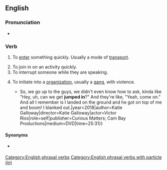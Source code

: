{{also|jumpin'}}

==English==

===Pronunciation===
* {{a|UK|US}} {{IPA|en|/d͡ʒʌmp ˈɪn/}}

===Verb===
{{en-verb|*}}

# To [[enter]] something quickly. Usually a mode of [[transport]].
#: {{ux|en|I '''jumped in''' the car, and we sped off to the meeting.}}
# To join in on an activity quickly.
# To interrupt someone while they are speaking.
# {{lb|en|US|_|slang}} To initiate into a [[organization]], usually a [[gang]], with violence.
#* {{quote-av|en|title=The Pushouts|text=His [my cousin's] uncle was already in the gang. {{...}} So, we go up to the guys, we didn't even know how to ask, kinda like "Hey, uh, can we get '''jumped in'''?" And they're like, "Yeah, come on." And all I remember is I landed on the ground and he got on top of me and boom! I blanked out.|year=2018|author=Katie Galloway|director=Katie Galloway|actor=Victor Rios|role=self|publisher=Curious Matters; Cam Bay Productions|medium=DVD|time=25:31}}

====Synonyms====
* {{s|initiate into an organization}} {{l|en|haze}}

[[Category:English phrasal verbs]]
[[Category:English phrasal verbs with particle (in)]]